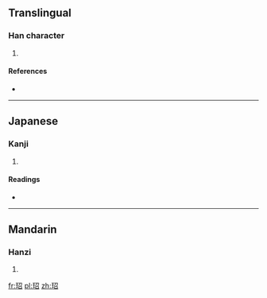 ==Translingual==

===Han character===
{{Han char|rn=96|rad=玉|as=05|sn=9|four=1716<sub>2</sub>|canj=一土尸竹口 (MGSHR)}}

# {{defn|Han|sort=玉05}}

====References====
* {{Han ref|kx=0729.090|dkj=20903|dj=1141.020|hdz=21109.040|uh=73BF|ud=29631|bh=CFD0|bd=53200}}

----

==Japanese==

===Kanji===
{{ja-kanji|grade=|rs=玉05}}

# {{defn|lang=ja|sort=玉05}}

====Readings====
* {{ja-readings|on=[[しょう]] (shō), [[じょう]] (jō)|kun=}}

----

==Mandarin==

===Hanzi===
{{cmn-hanzi|pin=[[sháo]] ([[shao2]])|wg=shao<sup>2</sup>}}

# {{defn|lang=cmn|sort=玉05}}

[[fr:玿]]
[[pl:玿]]
[[zh:玿]]
